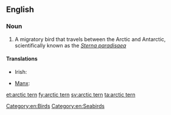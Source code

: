 ==English==
{{wikipedia}}

===Noun===
{{en-noun|sg=[[arctic]] [[tern]]}}

# A migratory bird that travels between the Arctic and Antarctic, scientifically known as the ''[[Wikispecies:Sterna paradisaea|Sterna paradisaea]]''

====Translations====
{{trans-top|''Sterna paradisaea''}}
* Irish: {{t-|ga|geabhróg Artach|f}}
{{trans-mid}}
* [[Manx]]: {{t-|gv|gant ny gibbinyn|m}}
{{trans-bottom}}

[[Category:en:Birds]]
[[Category:en:Seabirds]]

[[et:arctic tern]]
[[fy:arctic tern]]
[[sv:arctic tern]]
[[ta:arctic tern]]